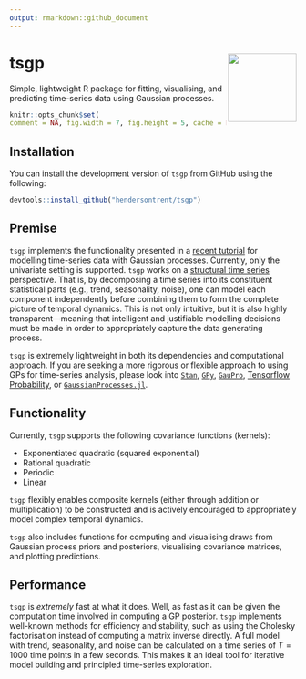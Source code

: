 ```yaml
---
output: rmarkdown::github_document
---
```


# tsgp <img src="man/figures/logo.png" align="right" width="120" />

Simple, lightweight R package for fitting, visualising, and predicting time-series data using Gaussian processes.

```r
knitr::opts_chunk$set(
comment = NA, fig.width = 7, fig.height = 5, cache = FALSE)
```

## Installation

You can install the development version of `tsgp` from GitHub using the following:

```r
devtools::install_github("hendersontrent/tsgp")
```

## Premise

`tsgp` implements the functionality presented in a [recent tutorial](https://hendersontrent.github.io/posts/2024/05/gaussian-process-time-series/) for modelling time-series data with Gaussian processes. Currently, only the univariate setting is supported. `tsgp` works on a [structural time series](https://www.sciencedirect.com/science/article/abs/pii/S0169716105800458) perspective. That is, by decomposing a time series into its constituent statistical parts (e.g., trend, seasonality, noise), one can model each component independently before combining them to form the complete picture of temporal dynamics. This is not only intuitive, but it is also highly transparent---meaning that intelligent and justifiable modelling decisions must be made in order to appropriately capture the data generating process.

`tsgp` is extremely lightweight in both its dependencies and computational approach. If you are seeking a more rigorous or flexible approach to using GPs for time-series analysis, please look into [`Stan`](https://mc-stan.org), [`GPy`](https://gpy.readthedocs.io/en/deploy/), [`GauPro`](https://github.com/CollinErickson/GauPro), [Tensorflow Probability](https://www.tensorflow.org/probability), or [`GaussianProcesses.jl`](https://github.com/STOR-i/GaussianProcesses.jl).

## Functionality

Currently, `tsgp` supports the following covariance functions (kernels):

* Exponentiated quadratic (squared exponential)
* Rational quadratic
* Periodic
* Linear

`tsgp` flexibly enables composite kernels (either through addition or multiplication) to be constructed and is actively encouraged to appropriately model complex temporal dynamics.

`tsgp` also includes functions for computing and visualising draws from Gaussian process priors and posteriors, visualising covariance matrices, and plotting predictions.

## Performance

`tsgp` is *extremely* fast at what it does. Well, as fast as it can be given the computation time involved in computing a GP posterior. `tsgp` implements well-known methods for efficiency and stability, such as using the Cholesky factorisation instead of computing a matrix inverse directly. A full model with trend, seasonality, and noise can be calculated on a time series of $T = 1000$ time points in a few seconds. This makes it an ideal tool for iterative model building and principled time-series exploration.

